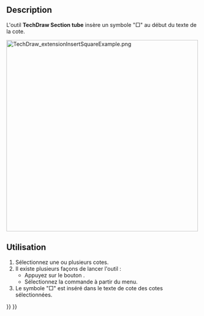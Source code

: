 <languages/>

{{Docnav/fr
|[[TechDraw_ExtensionInsertDiameter/fr|Diamètre]]
|[[TechDraw_ExtensionInsertRepetition/fr|Symbole de répétition]]
|[[TechDraw_Workbench/fr|Atelier TechDraw]]
|IconL=TechDraw_ExtensionInsertDiameter.svg
|IconR=TechDraw_ExtensionInsertRepetition.svg
|IconC=Workbench_TechDraw.svg
}}

{{GuiCommand/fr
|Name=TechDraw ExtensionInsertSquare
|Name/fr=TechDraw Section tube
|MenuLocation=TechDraw → Extensions : cotes → Insérer le préfixe "□"
|Workbenches=[[TechDraw_Workbench/fr|TechDraw]]
|Shortcut=
|Version=0.20
|SeeAlso=[[TechDraw_ExtensionInsertDiameter/fr|TechDraw Diamètre]], [[TechDraw_ExtensionInsertRepetition/fr|TechDraw Répétition]]
}}

==Description==

L'outil '''TechDraw Section tube''' insère un symbole "□" au début du texte de la cote.

[[Image:TechDraw_extensionInsertSquareExample.png|500px]]
{{Caption|A droite, les cotes avec le symbole inséré}}

<span id="Usage"></span>
==Utilisation==

# Sélectionnez une ou plusieurs cotes.
# Il existe plusieurs façons de lancer l'outil :
#* Appuyez sur le bouton {{Button|[[Image:TechDraw_ExtensionInsertSquare.svg|16px]] [[TechDraw_ExtensionInsertSquare/fr|Insérer le préfixe "□"]]}}.
#* Sélectionnez la commande {{MenuCommand|TechDraw → Extensions : cotes → [[Image:TechDraw_ExtensionInsertSquare.svg|16px]] Insérer un préfixe "□"}} à partir du menu.
# Le symbole "□" est inséré dans le texte de cote des cotes sélectionnées.


{{Docnav/fr
|[[TechDraw_ExtensionInsertDiameter/fr|Diamètre]]
|[[TechDraw_ExtensionInsertRepetition/fr|Symbole de répétition]]
|[[TechDraw_Workbench/fr|Atelier TechDraw]]
|IconL=TechDraw_ExtensionInsertDiameter.svg
|IconR=TechDraw_ExtensionInsertRepetition.svg
|IconC=Workbench_TechDraw.svg
}}

{{TechDraw_Tools_navi{{#translation:}}}}
{{Userdocnavi{{#translation:}}}}